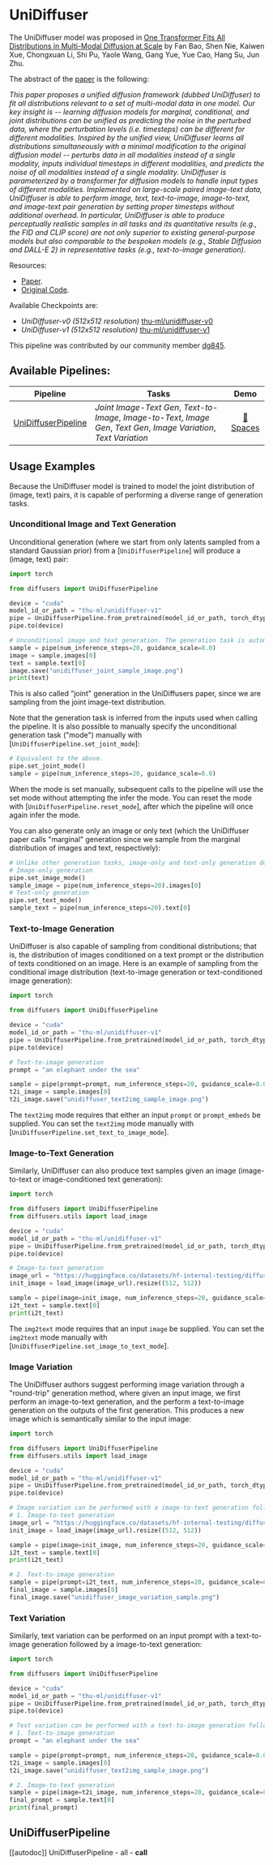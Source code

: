<!--Copyright 2023 The HuggingFace Team. All rights reserved.

Licensed under the Apache License, Version 2.0 (the "License"); you may not use this file except in compliance with
the License. You may obtain a copy of the License at

http://www.apache.org/licenses/LICENSE-2.0

Unless required by applicable law or agreed to in writing, software distributed under the License is distributed on
an "AS IS" BASIS, WITHOUT WARRANTIES OR CONDITIONS OF ANY KIND, either express or implied. See the License for the
specific language governing permissions and limitations under the License.
-->

# UniDiffuser

The UniDiffuser model was proposed in [One Transformer Fits All Distributions in Multi-Modal Diffusion at Scale](https://arxiv.org/abs/2303.06555) by Fan Bao, Shen Nie, Kaiwen Xue, Chongxuan Li, Shi Pu, Yaole Wang, Gang Yue, Yue Cao, Hang Su, Jun Zhu.

The abstract of the [paper](https://arxiv.org/abs/2303.06555) is the following:

*This paper proposes a unified diffusion framework (dubbed UniDiffuser) to fit all distributions relevant to a set of multi-modal data in one model. Our key insight is -- learning diffusion models for marginal, conditional, and joint distributions can be unified as predicting the noise in the perturbed data, where the perturbation levels (i.e. timesteps) can be different for different modalities. Inspired by the unified view, UniDiffuser learns all distributions simultaneously with a minimal modification to the original diffusion model -- perturbs data in all modalities instead of a single modality, inputs individual timesteps in different modalities, and predicts the noise of all modalities instead of a single modality. UniDiffuser is parameterized by a transformer for diffusion models to handle input types of different modalities. Implemented on large-scale paired image-text data, UniDiffuser is able to perform image, text, text-to-image, image-to-text, and image-text pair generation by setting proper timesteps without additional overhead. In particular, UniDiffuser is able to produce perceptually realistic samples in all tasks and its quantitative results (e.g., the FID and CLIP score) are not only superior to existing general-purpose models but also comparable to the bespoken models (e.g., Stable Diffusion and DALL-E 2) in representative tasks (e.g., text-to-image generation).*

Resources:

* [Paper](https://arxiv.org/abs/2303.06555).
* [Original Code](https://github.com/thu-ml/unidiffuser).

Available Checkpoints are:
- *UniDiffuser-v0 (512x512 resolution)* [thu-ml/unidiffuser-v0](https://huggingface.co/thu-ml/unidiffuser-v0)
- *UniDiffuser-v1 (512x512 resolution)* [thu-ml/unidiffuser-v1](https://huggingface.co/thu-ml/unidiffuser-v1)

This pipeline was contributed by our community member [dg845](https://github.com/dg845).

## Available Pipelines:

| Pipeline | Tasks | Demo
|---|---|:---:|
| [UniDiffuserPipeline](https://github.com/huggingface/diffusers/blob/main/src/diffusers/pipelines/pipeline_unidiffuser.py) | *Joint Image-Text Gen*, *Text-to-Image*, *Image-to-Text*, *Image Gen*, *Text Gen*, *Image Variation*, *Text Variation* | [🤗 Spaces](https://huggingface.co/spaces/thu-ml/unidiffuser) |

## Usage Examples

Because the UniDiffuser model is trained to model the joint distribution of (image, text) pairs, it is capable of performing a diverse range of generation tasks.

### Unconditional Image and Text Generation

Unconditional generation (where we start from only latents sampled from a standard Gaussian prior) from a [`UniDiffuserPipeline`] will produce a (image, text) pair:

```python
import torch

from diffusers import UniDiffuserPipeline

device = "cuda"
model_id_or_path = "thu-ml/unidiffuser-v1"
pipe = UniDiffuserPipeline.from_pretrained(model_id_or_path, torch_dtype=torch.float16)
pipe.to(device)

# Unconditional image and text generation. The generation task is automatically inferred.
sample = pipe(num_inference_steps=20, guidance_scale=8.0)
image = sample.images[0]
text = sample.text[0]
image.save("unidiffuser_joint_sample_image.png")
print(text)
```

This is also called "joint" generation in the UniDiffusers paper, since we are sampling from the joint image-text distribution.

Note that the generation task is inferred from the inputs used when calling the pipeline.
It is also possible to manually specify the unconditional generation task ("mode") manually with [`UniDiffuserPipeline.set_joint_mode`]:

```python
# Equivalent to the above.
pipe.set_joint_mode()
sample = pipe(num_inference_steps=20, guidance_scale=8.0)
```

When the mode is set manually, subsequent calls to the pipeline will use the set mode without attempting the infer the mode.
You can reset the mode with [`UniDiffuserPipeline.reset_mode`], after which the pipeline will once again infer the mode.

You can also generate only an image or only text (which the UniDiffuser paper calls "marginal" generation since we sample from the marginal distribution of images and text, respectively):

```python
# Unlike other generation tasks, image-only and text-only generation don't use classifier-free guidance
# Image-only generation
pipe.set_image_mode()
sample_image = pipe(num_inference_steps=20).images[0]
# Text-only generation
pipe.set_text_mode()
sample_text = pipe(num_inference_steps=20).text[0]
```

### Text-to-Image Generation

UniDiffuser is also capable of sampling from conditional distributions; that is, the distribution of images conditioned on a text prompt or the distribution of texts conditioned on an image.
Here is an example of sampling from the conditional image distribution (text-to-image generation or text-conditioned image generation):

```python
import torch

from diffusers import UniDiffuserPipeline

device = "cuda"
model_id_or_path = "thu-ml/unidiffuser-v1"
pipe = UniDiffuserPipeline.from_pretrained(model_id_or_path, torch_dtype=torch.float16)
pipe.to(device)

# Text-to-image generation
prompt = "an elephant under the sea"

sample = pipe(prompt=prompt, num_inference_steps=20, guidance_scale=8.0)
t2i_image = sample.images[0]
t2i_image.save("unidiffuser_text2img_sample_image.png")
```

The `text2img` mode requires that either an input `prompt` or `prompt_embeds` be supplied. You can set the `text2img` mode manually with [`UniDiffuserPipeline.set_text_to_image_mode`].

### Image-to-Text Generation

Similarly, UniDiffuser can also produce text samples given an image (image-to-text or image-conditioned text generation):

```python
import torch

from diffusers import UniDiffuserPipeline
from diffusers.utils import load_image

device = "cuda"
model_id_or_path = "thu-ml/unidiffuser-v1"
pipe = UniDiffuserPipeline.from_pretrained(model_id_or_path, torch_dtype=torch.float16)
pipe.to(device)

# Image-to-text generation
image_url = "https://huggingface.co/datasets/hf-internal-testing/diffusers-images/resolve/main/unidiffuser/unidiffuser_example_image.jpg"
init_image = load_image(image_url).resize((512, 512))

sample = pipe(image=init_image, num_inference_steps=20, guidance_scale=8.0)
i2t_text = sample.text[0]
print(i2t_text)
```

The `img2text` mode requires that an input `image` be supplied. You can set the `img2text` mode manually with [`UniDiffuserPipeline.set_image_to_text_mode`].

### Image Variation

The UniDiffuser authors suggest performing image variation through a "round-trip" generation method, where given an input image, we first perform an image-to-text generation, and the perform a text-to-image generation on the outputs of the first generation.
This produces a new image which is semantically similar to the input image:

```python
import torch

from diffusers import UniDiffuserPipeline
from diffusers.utils import load_image

device = "cuda"
model_id_or_path = "thu-ml/unidiffuser-v1"
pipe = UniDiffuserPipeline.from_pretrained(model_id_or_path, torch_dtype=torch.float16)
pipe.to(device)

# Image variation can be performed with a image-to-text generation followed by a text-to-image generation:
# 1. Image-to-text generation
image_url = "https://huggingface.co/datasets/hf-internal-testing/diffusers-images/resolve/main/unidiffuser/unidiffuser_example_image.jpg"
init_image = load_image(image_url).resize((512, 512))

sample = pipe(image=init_image, num_inference_steps=20, guidance_scale=8.0)
i2t_text = sample.text[0]
print(i2t_text)

# 2. Text-to-image generation
sample = pipe(prompt=i2t_text, num_inference_steps=20, guidance_scale=8.0)
final_image = sample.images[0]
final_image.save("unidiffuser_image_variation_sample.png")
```

### Text Variation


Similarly, text variation can be performed on an input prompt with a text-to-image generation followed by a image-to-text generation:

```python
import torch

from diffusers import UniDiffuserPipeline

device = "cuda"
model_id_or_path = "thu-ml/unidiffuser-v1"
pipe = UniDiffuserPipeline.from_pretrained(model_id_or_path, torch_dtype=torch.float16)
pipe.to(device)

# Text variation can be performed with a text-to-image generation followed by a image-to-text generation:
# 1. Text-to-image generation
prompt = "an elephant under the sea"

sample = pipe(prompt=prompt, num_inference_steps=20, guidance_scale=8.0)
t2i_image = sample.images[0]
t2i_image.save("unidiffuser_text2img_sample_image.png")

# 2. Image-to-text generation
sample = pipe(image=t2i_image, num_inference_steps=20, guidance_scale=8.0)
final_prompt = sample.text[0]
print(final_prompt)
```

## UniDiffuserPipeline
[[autodoc]] UniDiffuserPipeline
	- all
	- __call__
